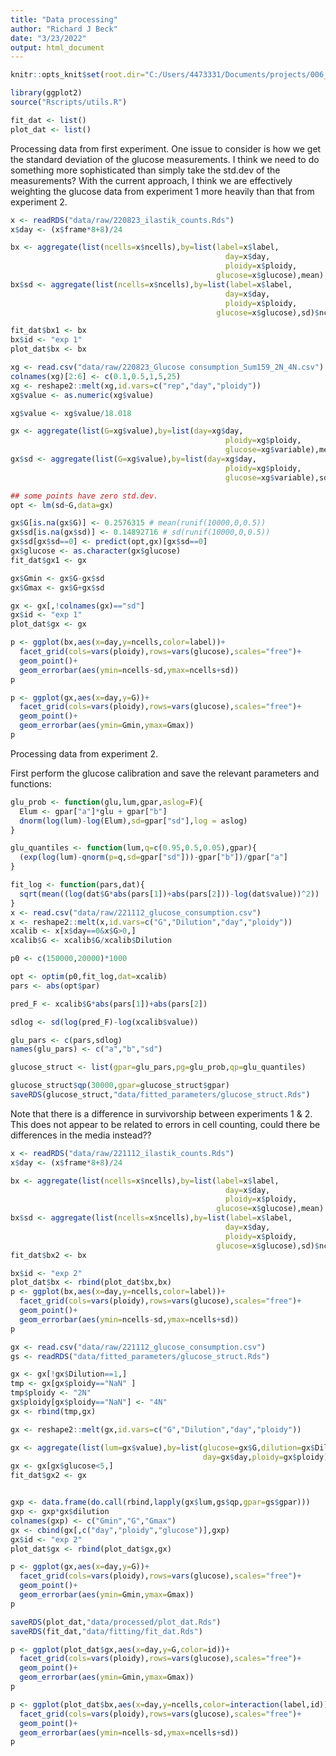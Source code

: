 ```yaml
---
title: "Data processing"
author: "Richard J Beck"
date: "3/23/2022"
output: html_document
---
```


```r
knitr::opts_knit$set(root.dir="C:/Users/4473331/Documents/projects/006_ploidyModeling/06_ploidy_glucose/glucose_wgd/")
```

```r
library(ggplot2)
source("Rscripts/utils.R")

```

```r
fit_dat <- list()
plot_dat <- list()
```

Processing data from first experiment.
One issue to consider is how we get the standard deviation of the glucose measurements. I think we need to do something more sophisticated than simply take the std.dev of the measurements? With the current approach, I think we are effectively weighting the glucose data from experiment 1 more heavily than that from experiment 2. 

```r

x <- readRDS("data/raw/220823_ilastik_counts.Rds")
x$day <- (x$frame*8+8)/24

bx <- aggregate(list(ncells=x$ncells),by=list(label=x$label,
                                                day=x$day,
                                                ploidy=x$ploidy,
                                              glucose=x$glucose),mean)
bx$sd <- aggregate(list(ncells=x$ncells),by=list(label=x$label,
                                                day=x$day,
                                                ploidy=x$ploidy,
                                              glucose=x$glucose),sd)$ncells

fit_dat$bx1 <- bx
bx$id <- "exp 1"
plot_dat$bx <- bx

xg <- read.csv("data/raw/220823_Glucose consumption_Sum159_2N_4N.csv")
colnames(xg)[2:6] <- c(0.1,0.5,1,5,25)
xg <- reshape2::melt(xg,id.vars=c("rep","day","ploidy"))
xg$value <- as.numeric(xg$value)

xg$value <- xg$value/18.018

gx <- aggregate(list(G=xg$value),by=list(day=xg$day,
                                                ploidy=xg$ploidy,
                                                glucose=xg$variable),mean)
gx$sd <- aggregate(list(G=xg$value),by=list(day=xg$day,
                                                ploidy=xg$ploidy,
                                                glucose=xg$variable),sd)$G

## some points have zero std.dev. 
opt <- lm(sd~G,data=gx)

gx$G[is.na(gx$G)] <- 0.2576315 # mean(runif(10000,0,0.5))
gx$sd[is.na(gx$sd)] <- 0.14892716 # sd(runif(10000,0,0.5))
gx$sd[gx$sd==0] <- predict(opt,gx)[gx$sd==0]
gx$glucose <- as.character(gx$glucose)
fit_dat$gx1 <- gx

gx$Gmin <- gx$G-gx$sd
gx$Gmax <- gx$G+gx$sd

gx <- gx[,!colnames(gx)=="sd"]
gx$id <- "exp 1"
plot_dat$gx <- gx

p <- ggplot(bx,aes(x=day,y=ncells,color=label))+
  facet_grid(cols=vars(ploidy),rows=vars(glucose),scales="free")+
  geom_point()+
  geom_errorbar(aes(ymin=ncells-sd,ymax=ncells+sd))
p

p <- ggplot(gx,aes(x=day,y=G))+
  facet_grid(cols=vars(ploidy),rows=vars(glucose),scales="free")+
  geom_point()+
  geom_errorbar(aes(ymin=Gmin,ymax=Gmax))
p

```

Processing data from experiment 2.

First perform the glucose calibration and save the relevant parameters and functions:

```r


glu_prob <- function(glu,lum,gpar,aslog=F){
  Elum <- gpar["a"]*glu + gpar["b"]
  dnorm(log(lum)-log(Elum),sd=gpar["sd"],log = aslog)
}

glu_quantiles <- function(lum,q=c(0.95,0.5,0.05),gpar){
  (exp(log(lum)-qnorm(p=q,sd=gpar["sd"]))-gpar["b"])/gpar["a"]
}

fit_log <- function(pars,dat){
  sqrt(mean((log(dat$G*abs(pars[1])+abs(pars[2]))-log(dat$value))^2))
}
x <- read.csv("data/raw/221112_glucose_consumption.csv")
x <- reshape2::melt(x,id.vars=c("G","Dilution","day","ploidy"))
xcalib <- x[x$day==0&x$G>0,]
xcalib$G <- xcalib$G/xcalib$Dilution

p0 <- c(150000,20000)*1000

opt <- optim(p0,fit_log,dat=xcalib)
pars <- abs(opt$par)

pred_F <- xcalib$G*abs(pars[1])+abs(pars[2])

sdlog <- sd(log(pred_F)-log(xcalib$value))

glu_pars <- c(pars,sdlog)
names(glu_pars) <- c("a","b","sd")

glucose_struct <- list(gpar=glu_pars,pg=glu_prob,qp=glu_quantiles)

glucose_struct$qp(30000,gpar=glucose_struct$gpar)
saveRDS(glucose_struct,"data/fitted_parameters/glucose_struct.Rds")

```

Note that there is a difference in survivorship between experiments 1 & 2. This does not appear to be related to errors in cell counting, could there be differences in the media instead??

```r

x <- readRDS("data/raw/221112_ilastik_counts.Rds")
x$day <- (x$frame*8+8)/24

bx <- aggregate(list(ncells=x$ncells),by=list(label=x$label,
                                                day=x$day,
                                                ploidy=x$ploidy,
                                              glucose=x$glucose),mean)
bx$sd <- aggregate(list(ncells=x$ncells),by=list(label=x$label,
                                                day=x$day,
                                                ploidy=x$ploidy,
                                              glucose=x$glucose),sd)$ncells
fit_dat$bx2 <- bx

bx$id <- "exp 2"
plot_dat$bx <- rbind(plot_dat$bx,bx)
p <- ggplot(bx,aes(x=day,y=ncells,color=label))+
  facet_grid(cols=vars(ploidy),rows=vars(glucose),scales="free")+
  geom_point()+
  geom_errorbar(aes(ymin=ncells-sd,ymax=ncells+sd))
p

gx <- read.csv("data/raw/221112_glucose_consumption.csv")
gs <- readRDS("data/fitted_parameters/glucose_struct.Rds")

gx <- gx[!gx$Dilution==1,]
tmp <- gx[gx$ploidy=="NaN" ]
tmp$ploidy <- "2N"
gx$ploidy[gx$ploidy=="NaN"] <- "4N"
gx <- rbind(tmp,gx)

gx <- reshape2::melt(gx,id.vars=c("G","Dilution","day","ploidy"))

gx <- aggregate(list(lum=gx$value),by=list(glucose=gx$G,dilution=gx$Dilution,
                                           day=gx$day,ploidy=gx$ploidy),mean)
gx <- gx[gx$glucose<5,]
fit_dat$gx2 <- gx


gxp <- data.frame(do.call(rbind,lapply(gx$lum,gs$qp,gpar=gs$gpar)))
gxp <- gxp*gx$dilution
colnames(gxp) <- c("Gmin","G","Gmax")
gx <- cbind(gx[,c("day","ploidy","glucose")],gxp)
gx$id <- "exp 2"
plot_dat$gx <- rbind(plot_dat$gx,gx)

p <- ggplot(gx,aes(x=day,y=G))+
  facet_grid(cols=vars(ploidy),rows=vars(glucose),scales="free")+
  geom_point()+
  geom_errorbar(aes(ymin=Gmin,ymax=Gmax))
p

saveRDS(plot_dat,"data/processed/plot_dat.Rds")
saveRDS(fit_dat,"data/fitting/fit_dat.Rds")

```
```r


p <- ggplot(plot_dat$gx,aes(x=day,y=G,color=id))+
  facet_grid(cols=vars(ploidy),rows=vars(glucose),scales="free")+
  geom_point()+
  geom_errorbar(aes(ymin=Gmin,ymax=Gmax))
p

p <- ggplot(plot_dat$bx,aes(x=day,y=ncells,color=interaction(label,id)))+
  facet_grid(cols=vars(ploidy),rows=vars(glucose),scales="free")+
  geom_point()+
  geom_errorbar(aes(ymin=ncells-sd,ymax=ncells+sd))
p

```